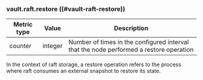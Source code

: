 ### vault.raft.restore ((#vault-raft-restore))

Metric type | Value   | Description
----------- | ------- | -----------
counter     | integer | Number of times in the configured interval that the node performed a restore operation

In the context of raft storage, a restore operation refers to the process where
raft consumes an external snapshot to restore its state.
